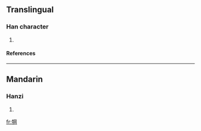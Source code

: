 ==Translingual==
===Han character===
{{Han char|rn=93|rad=牛|as=08|sn=12|four=2752<sub>0</sub>|canj=竹手月廿山 (HQBTU)}}
# {{defn|Han|sort=牛08}}
====References====
{{Han ref|kx=0702.080|dkj=20056|dj=1115.130|hdz=31813.050|uh=7285|ud=29317|bh=DA6B|bd=55915}}

----
==Mandarin==
===Hanzi===
{{cmn-hanzi|pin=[[gāng]] (gang1), [[tè]] (te4)|wg=kang<sup>1</sup>, t'e<sup>4</sup>}}
# {{defn|Mandarin}}

[[fr:犅]]